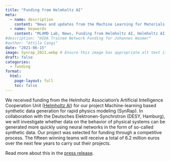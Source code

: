 ```yaml
---
title: "Funding from Helmholtz AI"
meta:
  - name: description
    content: "News and updates from the Machine Learning for Materials Design (ML4MD) Lab: Funding from Helmholtz AI."
  - name: keywords
    content: "ML4MD Lab, News, Funding from Helmholtz AI, Helmholtz AI, SynRap"
#description: "HIDA Trainee Network Funding for Johannes Wasmer"
#author: "Attila Cangi"
date: "2021-06-15"
image: Synrap_2021.webp # Ensure this image has appropriate alt text if used directly in content
draft: false
categories:
  - funding
format:
  html:
    page-layout: full
    toc: false
---
```


We received funding from the Helmholtz Association's Artificial Intelligence Cooperation Unit ([Helmholtz AI](https://www.helmholtz.ai/){target="_blank"}) for our project Machine-learning based synthetic data generation for rapid physics modeling (SynRap). In collaboration with the Deutsches Elektronen-Synchrotron (DESY, Hamburg), we will investigate whether data on the behavior of physical systems can be generated more quickly using neural networks in the form of so-called synthetic data. Our project was selected for funding through a competitive process. The fifteen winning teams will receive a total of 6.2 million euros over the next few years to carry out their projects.

Read more about this in the [press release](https://www.hzdr.de/db/Cms?pOid=63571&pNid=0&pLang=en){target="_blank"}.